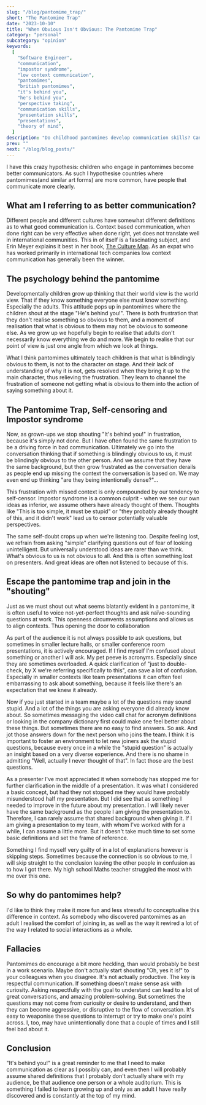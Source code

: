 ```yaml
---
slug: "/blog/pantomime_trap/"
short: "The Pantomime Trap"
date: "2023-10-10"
title: "When Obvious Isn't Obvious: The Pantomime Trap"
category: "personal"
subcategory: "opinion"
keywords:
  [
    "Software Engineer",
    "communication",
    "impostor syndrome",
    "low context communication",
    "pantomimes",
    "british pantomimes",
    "it's behind you",
    "he's behind you",
    "perspective taking",
    "communication skills",
    "presentation skills",
    "presentations",
    "theory of mind",
  ]
description: "Do childhood pantomimes develop communication skills? Can they encourage perspective-taking and clear communication free of assumptions?"
prev: ""
next: "/blog/blog_posts/"
---
```



I have this crazy hypothesis: children who engage in pantomimes become better communicators. As such I hypothesise countries where pantomimes(and similar art forms) are more common, have people that communicate more clearly.

## What am I referring to as better communication?

Different people and different cultures have somewhat different definitions as to what good communication is. Context based communication, when done right can be very effective when done right, yet does not translate well in international communities. This in of itself is a fascinating subject, and Erin Meyer explains it best in her book, [The Culture Map](https://www.goodreads.com/book/show/22085568-the-culture-map). As an expat who has worked primarily in international tech companies low context communication has generally been the winner.

## The psychology behind the pantomime

Developmentally children grow up thinking that their world view is the world view. That if they know something everyone else must know something. Especially the adults. This attitude pops up in pantomimes where the children shout at the stage "He's behind you!". There is both frustration that they don't realise something so obvious to them, and a moment of realisation that what is obvious to them may not be obvious to someone else. As we grow up we hopefully begin to realise that adults don't necessarily know everything we do and more. We begin to realise that our point of view is just one angle from which we look at things.

What I think pantomimes ultimately teach children is that what is blindingly obvious to them, is not to the character on stage. And their lack of understanding of why it is not, gets resolved when they bring it up to the main character, thus relieving the frustration. They learn to channel the frustration of someone not getting what is obvious to them into the action of saying something about it.

## The Pantomime Trap, Self-censoring and Impostor syndrome

Now, as grown-ups we stop shouting "It's behind you!" in frustration, because it's simply not done. But I have often found the same frustration to be a driving force in bad communication. Ultimately we go into the conversation thinking that if something is blindingly obvious to us, it must be blindingly obvious to the other person. And we assume that they have the same background, but then grow frustrated as the conversation derails as people end up missing the context the conversation is based on. We may even end up thinking "are they being intentionally dense?"...

This frustration with missed context is only compounded by our tendency to self-censor. Impostor syndrome is a common culprit - when we see our own ideas as inferior, we assume others have already thought of them. Thoughts like "This is too simple, it must be stupid" or "they probably already thought of this, and it didn't work" lead us to censor potentially valuable perspectives.

The same self-doubt crops up when we're listening too. Despite feeling lost, we refrain from asking "simple" clarifying questions out of fear of looking unintelligent. But universally understood ideas are rarer than we think. What's obvious to us is not obvious to all. And this is often something lost on presenters. And great ideas are often not listened to because of this.

## Escape the pantomime trap and join in the "shouting"

Just as we must shout out what seems blatantly evident in a pantomime, it is often useful to voice not-yet-perfect thoughts and ask naïve-sounding questions at work. This openness circumvents assumptions and allows us to align contexts. Thus opening the door to collaboration

As part of the audience it is not always possible to ask questions, but sometimes in smaller lecture halls, or smaller conference room presentations, it is actively encouraged. If I find myself I'm confused about something or another I will ask. My pet peeve is acronyms. Especially since they are sometimes overloaded. A quick clarification of "just to double-check, by X we're referring specifically to this", can save a lot of confusion. Especially in smaller contexts like team presentations it can often feel embarrassing to ask about something, because it feels like there's an expectation that we knew it already.

Now if you just started in a team maybe a lot of the questions may sound stupid. And a lot of the things you are asking everyone did already know about. So sometimes messaging the video call chat for acronym definitions or looking in the company dictionary first could make one feel better about these things. But sometimes there are no easy to find answers. So ask. And jot those answers down for the next person who joins the team. I think it is important to foster an environment to let new joiners ask the stupid questions, because every once in a while the "stupid question" is actually an insight based on a very diverse experience. And there is no shame in admitting "Well, actually I never thought of that". In fact those are the best questions.

As a presenter I've most appreciated it when somebody has stopped me for further clarification in the middle of a presentation. It was what I considered a basic concept, but had they not stopped me they would have probably misunderstood half my presentation. But I did see that as something I needed to improve in the future about my presentation. I will likely never have the same background as the people I am giving the presentation to. Therefore, I can rarely assume that shared background when giving it. If I am giving a presentation to my team, with whom I've worked with for a while, I can assume a little more. But it doesn't take much time to set some basic definitions and set the frame of reference.

Something I find myself very guilty of in a lot of explanations however is skipping steps. Sometimes because the connection is so obvious to me, I will skip straight to the conclusion leaving the other people in confusion as to how I got there. My high school Maths teacher struggled the most with me over this one.

## So why do pantomimes help?

I'd like to think they make it more fun and less stressful to conceptualise this difference in context. As somebody who discovered pantomimes as an adult I realised the comfort of joining in, as well as the way it rewired a lot of the way I related to social interactions as a whole.

## Fallacies

Pantomimes do encourage a bit more heckling, than would probably be best in a work scenario. Maybe don't actually start shouting "Oh, yes it is!" to your colleagues when you disagree. It's not actually productive. The key is respectful communication. If something doesn't make sense ask with curiosity. Asking respectfully with the goal to understand can lead to a lot of great conversations, and amazing problem-solving. But sometimes the questions may not come from curiosity or desire to understand, and then they can become aggressive, or disruptive to the flow of conversation. It's easy to weaponise these questions to interrupt or try to make one's point across. I, too, may have unintentionally done that a couple of times and I still feel bad about it.

## Conclusion

"It's behind you!" is a great reminder to me that I need to make communication as clear as I possibly can, and even then I will probably assume shared definitions that I probably don't actually share with my audience, be that audience one person or a whole auditorium. This is something I failed to learn growing up and only as an adult I have really discovered and is constantly at the top of my mind.

<AuthorCard/>